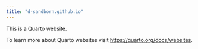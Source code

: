 ```yaml
---
title: "d-sandborn.github.io"
---
```


This is a Quarto website.

To learn more about Quarto websites visit <https://quarto.org/docs/websites>.

